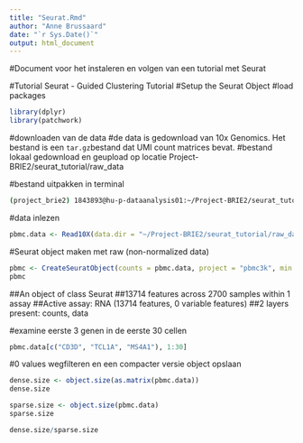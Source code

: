```yaml
---
title: "Seurat.Rmd"
author: "Anne Brussaard"
date: "`r Sys.Date()`"
output: html_document
---
```


#Document voor het instaleren en volgen van een tutorial met Seurat


#Tutorial Seurat - Guided Clustering Tutorial 
#Setup the Seurat Object 
#load packages 
```R
library(dplyr)
library(patchwork)
```

#downloaden van de data 
#de data is gedownload van 10x Genomics. Het bestand is een `tar.gz`bestand dat UMI count matrices bevat. 
#bestand lokaal gedownload en geupload op locatie Project-BRIE2/seurat_tutorial/raw_data

#bestand uitpakken in terminal 
```bash
(project_brie2) 1843893@hu-p-dataanalysis01:~/Project-BRIE2/seurat_tutorial/raw_data$ tar -xzvf pbmc3k_filtered_gene_bc_matrices.tar.gz
```

#data inlezen
```R
pbmc.data <- Read10X(data.dir = "~/Project-BRIE2/seurat_tutorial/raw_data/filtered_gene_bc_matrices/hg19/")
```

#Seurat object maken met raw (non-normalized data)
```r
pbmc <- CreateSeuratObject(counts = pbmc.data, project = "pbmc3k", min.cells = 3, min.features = 200)
pbmc
```
##An object of class Seurat 
##13714 features across 2700 samples within 1 assay 
##Active assay: RNA (13714 features, 0 variable features)
##2 layers present: counts, data

#examine eerste 3 genen in de eerste 30 cellen 
```r
pbmc.data[c("CD3D", "TCL1A", "MS4A1"), 1:30]
```

#0 values wegfilteren en een compacter versie object opslaan 
```r
dense.size <- object.size(as.matrix(pbmc.data))
dense.size

sparse.size <- object.size(pbmc.data)
sparse.size

dense.size/sparse.size
```






